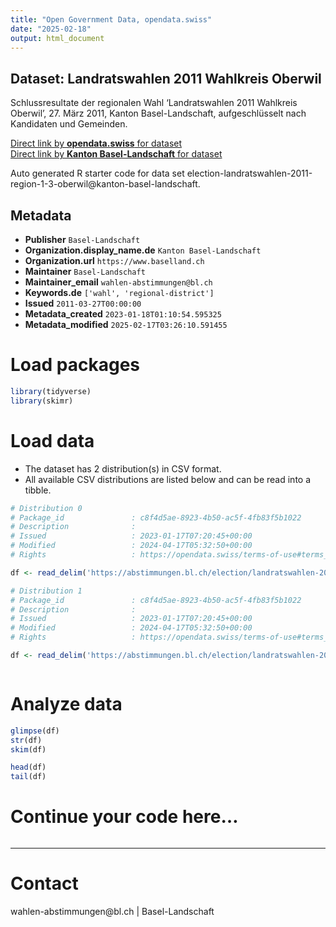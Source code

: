 ```yaml
---
title: "Open Government Data, opendata.swiss"
date: "2025-02-18"
output: html_document
---
```


## Dataset: Landratswahlen 2011 Wahlkreis Oberwil

Schlussresultate der regionalen Wahl 'Landratswahlen 2011 Wahlkreis Oberwil', 27. März 2011, Kanton Basel-Landschaft, aufgeschlüsselt nach Kandidaten und Gemeinden.

[Direct link by **opendata.swiss** for dataset](https://opendata.swiss/de/dataset/landratswahlen-2011-wahlkreis-oberwil)<br>
[Direct link by **Kanton Basel-Landschaft** for dataset](https://abstimmungen.bl.ch/election/landratswahlen-2011-region-1-3-oberwil/data)

Auto generated R starter code for data set election-landratswahlen-2011-region-1-3-oberwil@kanton-basel-landschaft.

## Metadata

- **Publisher** `Basel-Landschaft`
- **Organization.display_name.de** `Kanton Basel-Landschaft`
- **Organization.url** `https://www.baselland.ch`
- **Maintainer** `Basel-Landschaft`
- **Maintainer_email** `wahlen-abstimmungen@bl.ch`
- **Keywords.de** `['wahl', 'regional-district']`
- **Issued** `2011-03-27T00:00:00`
- **Metadata_created** `2023-01-18T01:10:54.595325`
- **Metadata_modified** `2025-02-17T03:26:10.591455`


# Load packages

```r

library(tidyverse)
library(skimr)

```

# Load data

-   The dataset has 2 distribution(s) in CSV format.
-   All available CSV distributions are listed below and can be read into a tibble.

```r

# Distribution 0
# Package_id               : c8f4d5ae-8923-4b50-ac5f-4fb83f5b1022
# Description              : 
# Issued                   : 2023-01-17T07:20:45+00:00
# Modified                 : 2024-04-17T05:32:50+00:00
# Rights                   : https://opendata.swiss/terms-of-use#terms_by

df <- read_delim('https://abstimmungen.bl.ch/election/landratswahlen-2011-region-1-3-oberwil/data-csv')

# Distribution 1
# Package_id               : c8f4d5ae-8923-4b50-ac5f-4fb83f5b1022
# Description              : 
# Issued                   : 2023-01-17T07:20:45+00:00
# Modified                 : 2024-04-17T05:32:50+00:00
# Rights                   : https://opendata.swiss/terms-of-use#terms_by

df <- read_delim('https://abstimmungen.bl.ch/election/landratswahlen-2011-region-1-3-oberwil/data-parties-csv')



```

# Analyze data

```r

glimpse(df)
str(df)
skim(df)

head(df)
tail(df)

```

# Continue your code here...

```r

```

------------------------------------------------------------------------

# Contact

wahlen-abstimmungen@bl.ch | Basel-Landschaft
